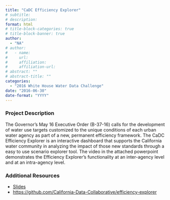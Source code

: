 ```yaml
---
title: "CaDC Efficiency Explorer"
# subtitle: 
# description: 
format: html
# title-block-categories: true
# title-block-banner: true
author: 
  - "NA"
# author:
#   - name: 
#     url: 
#     affiliation: 
#     affiliation-url:
# abstract: ""
# abstract-title: ""
categories: 
  - "2016 White House Water Data Challenge"
date: "2016-06-30"
date-format: "YYYY"
---
```


<!-- COMMENT
## params_NOTUSED-proj_title

#### Year: params_NOTUSED-year

#### Topics: params_NOTUSED-topics

#### Awards: params_NOTUSED-awards

#### Team Members: params_NOTUSED-team_members
UNCOMMENT -->

### Project Description

The Governor’s May 16 Executive Order (B-37-16) calls for the development of water use targets customized to the unique conditions of each urban water agency as part of a new, permanent efficiency framework. The CaDC Efficiency Explorer is an interactive dashboard that supports the California water community in analyzing the impact of those new standards through a easy to use scenario explorer tool.
 The video in the attached powerpoint demonstrates the Efficiency Explorer’s functionality at an inter-agency level and at an intra-agency level.

### Additional Resources

- [Slides](https://drive.google.com/open?id=0B5n4IeHrVBinck9rcy1qM3hESHc)
- <https://github.com/California-Data-Collaborative/efficiency-explorer>

